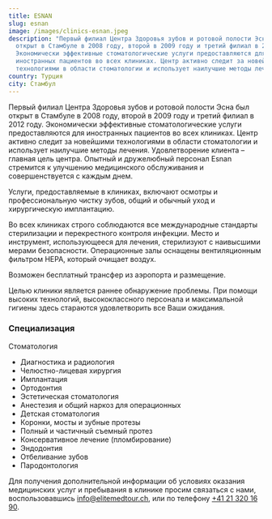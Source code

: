 ```yaml
---
title: ESNAN
slug: esnan
image: /images/clinics-esnan.jpeg
description: "Первый филиал Центра Здоровья зубов и ротовой полости Эсна был
  открыт в Стамбуле в 2008 году, второй в 2009 году и третий филиал в 2012 году.
  Экономически эффективные стоматологические услуги предоставляются для
  иностранных пациентов во всех клиниках. Центр активно следит за новейшими
  технологиями в области стоматологии и использует наилучшие методы лечения. "
country: Турция
city: Стамбул
---
```


Первый филиал Центра Здоровья зубов и ротовой полости Эсна был открыт в Стамбуле в 2008 году, второй в 2009 году и третий филиал в 2012 году. Экономически эффективные стоматологические услуги предоставляются для иностранных пациентов во всех клиниках. Центр активно следит за новейшими технологиями в области стоматологии и использует наилучшие методы лечения. Удовлетворение клиента – главная цель центра. Опытный и дружелюбный персонал Esnan стремится к улучшению медицинского обслуживания и совершенствуется с каждым днем.

Услуги, предоставляемые в клиниках, включают осмотры и профессиональную чистку зубов, общий и обычный уход и хирургическую имплантацию.

Во всех клиниках строго соблюдаются все международные стандарты стерилизации и перекрестного контроля инфекции. Место и инструмент, использующееся для лечения, стерилизуют с наивысшими мерами безопасности. Операционные залы оснащены вентиляционным фильтром НЕРА, который очищает воздух.

Возможен бесплатный трансфер из аэропорта и размещение.

Целью клиники является раннее обнаружение проблемы. При помощи высоких технологий, высококлассного персонала и максимальной гигиены здесь стараются удовлетворить все Ваши ожидания.

### Специализация

Стоматология

- Диагностика и радиология
- Челюстно-лицевая хирургия
- Имплантация
- Ортодонтия
- Эстетическая стоматология
- Анестезия и общий наркоз для операционных
- Детская стоматология
- Коронки, мосты и зубные протезы
- Полный и частичный съемный протез
- Консервативное лечение (пломбирование)
- Эндодонтия
- Отбеливание зубов
- Пародонтология

Для получения дополнительной информации об условиях оказания медицинских услуг и пребывания в клинике просим связаться с нами, воспользовавшись [info@elitemedtour.ch](mailto:info@elitemedtour.ch), или по телефону [+41 21 320 16 90](tel:41213201690).
